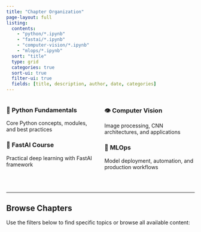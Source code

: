 ```yaml
---
title: "Chapter Organization"
page-layout: full
listing:
  contents: 
    - "python/*.ipynb"
    - "fastai/*.ipynb" 
    - "computer-vision/*.ipynb"
    - "mlops/*.ipynb"
  sort: "title"
  type: grid
  categories: true
  sort-ui: true
  filter-ui: true
  fields: [title, description, author, date, categories]
---
```


<!-- Welcome to my organized learning content! Here you'll find Jupyter notebooks and tutorials organized by topic areas. -->

<!-- ## Chapter Organization -->

:::: {.columns}
::: {.column width="50%"}
### 🐍 **Python Fundamentals**
Core Python concepts, modules, and best practices

### 🤖 **FastAI Course**  
Practical deep learning with FastAI framework
:::

::: {.column width="50%"}
### 👁️ **Computer Vision**
Image processing, CNN architectures, and applications

### 🔧 **MLOps**
Model deployment, automation, and production workflows
:::
::::

<br>

---

## Browse Chapters

Use the filters below to find specific topics or browse all available content: